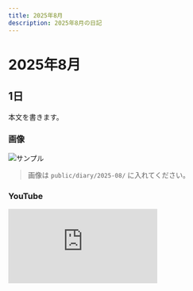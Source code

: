```yaml
---
title: 2025年8月
description: 2025年8月の日記
---
```


# 2025年8月

## 1日
本文を書きます。

### 画像
![サンプル](/diary/2025-08/sample.jpg)
> 画像は `public/diary/2025-08/` に入れてください。

### YouTube
<div style={{position:'relative', paddingTop:'56.25%'}}>
  <iframe
    src="https://www.youtube.com/embed/VIDEO_ID"
    title="2025年8月の動画"
    style={{position:'absolute', inset:0, width:'100%', height:'100%'}}
    frameBorder="0"
    allow="accelerometer; autoplay; clipboard-write; encrypted-media; gyroscope; picture-in-picture; web-share"
    allowFullScreen
  />
</div>
